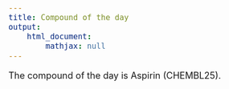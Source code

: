 ---
title: Compound of the day
output:
    html_document:
        mathjax: null
---

<style>
body {
  font-size: 18px;
}
h1 {
  margin-bottom: 1em;
}
</style>


The compound of the day is Aspirin (CHEMBL25).

